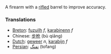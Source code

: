 A firearm with a [[rifled]] barrel to improve accuracy.

===Translations===
*[[Breton]]: [[fuzuilh]] ''f'', [[karabinenn]] ''f''
*Chinese: [[步枪]] (bù qiāng)
*[[Dutch]]: [[geweer]] ''n'', [[karabijn]] ''f''
*[[Persian]]: [[تفنگ]] (tofang)